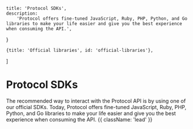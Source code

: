 
    title: 'Protocol SDKs',
    description:
        'Protocol offers fine-tuned JavaScript, Ruby, PHP, Python, and Go libraries to make your life easier and give you the best experience when consuming the API.',
}

    {title: 'Official libraries', id: 'official-libraries'},
]

# Protocol SDKs

The recommended way to interact with the Protocol API is by using one of our official SDKs. Today, Protocol offers fine-tuned JavaScript, Ruby, PHP, Python, and Go libraries to make your life easier and give you the best experience when consuming the API. {{ className: 'lead' }}

<Libraries/>
